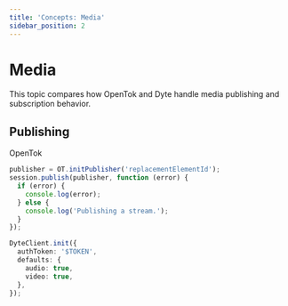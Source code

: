 ```yaml
---
title: 'Concepts: Media'
sidebar_position: 2
---
```


# Media

This topic compares how OpenTok and Dyte handle media publishing and subscription behavior.

## Publishing

OpenTok

```ts
publisher = OT.initPublisher('replacementElementId');
session.publish(publisher, function (error) {
  if (error) {
    console.log(error);
  } else {
    console.log('Publishing a stream.');
  }
});
``` 

```ts
DyteClient.init({
  authToken: '$TOKEN',
  defaults: {
    audio: true,
    video: true,
  },
});
```
